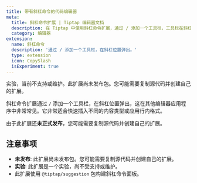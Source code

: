 ```yaml
---
title: 带有斜杠命令的代码编辑器
meta:
  title: 斜杠命令扩展 | Tiptap 编辑器文档
  description: 在 Tiptap 中使用斜杠命令扩展，通过 / 添加一个工具栏，工具栏在斜杠位置弹出。详细信息请查看我们的文档！
  category: 编辑器
extension:
  name: 斜杠命令
  description: '通过 / 添加一个工具栏，在斜杠位置弹出。'
  type: extension
  icon: CopySlash
  isExperiment: true
---
```



<Callout variant="warning" title="实验" hasCalloutAfter>

实验，当前不支持或维护。此扩展尚未发布包。您可能需要复制源代码并创建自己的扩展。

</Callout>

斜杠命令扩展通过 `/` 添加一个工具栏，在斜杠位置弹出，这在其他编辑器应用程序中非常常见。它非常适合快速插入不同的内容类型或应用行内格式。

由于此扩展还**未正式发布**，您可能需要复制源代码并创建自己的扩展。

<CodeDemo path="/Experiments/Commands" />

## 注意事项

- **未发布**: 此扩展尚未发布包。您可能需要复制源代码并创建自己的扩展。
- **实验**: 此扩展是一个实验，尚不受支持或维护。
- 此扩展使用 `@tiptap/suggestion` 包构建斜杠命令面板。